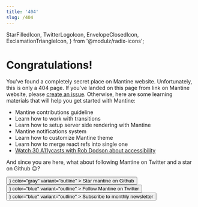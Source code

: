 ```yaml
---
title: '404'
slug: /404
---
```


  StarFilledIcon,
  TwitterLogoIcon,
  EnvelopeClosedIcon,
  ExclamationTriangleIcon,
} from '@modulz/radix-icons';

<Head title="404" disableTitleTemplate />

# Congratulations!

You've found a completely secret place on Mantine website. Unfortunately, this is only a 404 page.
If you've landed on this page from link on Mantine website, please [create an issue](https://github.com/mantinedev/mantine/issues/new).
Otherwise, here are some learning materials that will help you get started with Mantine:

- <GatsbyLink to="/pages/contribute/">Mantine contributions guideline</GatsbyLink>
- <GatsbyLink to="/guides/transitions/">Learn how to work with transitions</GatsbyLink>
- <GatsbyLink to="/guides/ssr/">Learn how to setup server side rendering with Mantine</GatsbyLink>
- <GatsbyLink to="/others/notifications/">Mantine notifications system</GatsbyLink>
- <GatsbyLink to="/pages/theming/">Learn how to customize Mantine theme</GatsbyLink>
- <GatsbyLink to="/hooks/use-merged-ref/">Learn how to merge react refs into single one</GatsbyLink>
- [Watch 30 A11ycasts with Rob Dodson about accessibility](https://www.youtube.com/playlist?list=PLNYkxOF6rcICWx0C9LVWWVqvHlYJyqw7g)

And since you are here, what about following Mantine on Twitter and a star on Github 😉?

<ElementsGroup grow>
  <Button
    component="a"
    href="https://github.com/mantinedev/mantine"
    leftIcon={<StarFilledIcon />}
    color="gray"
    variant="outline"
  >
    Star mantine on Github
  </Button>
  <Button
    component="a"
    href="https://twitter.com/mantinedev"
    leftIcon={<TwitterLogoIcon />}
    color="blue"
    variant="outline"
  >
    Follow Mantine on Twitter
  </Button>
  <Button
    component="a"
    href="https://buttondown.email/mantine"
    leftIcon={<EnvelopeClosedIcon />}
    color="blue"
    variant="outline"
  >
    Subscribe to monthly newsletter
  </Button>
</ElementsGroup>
